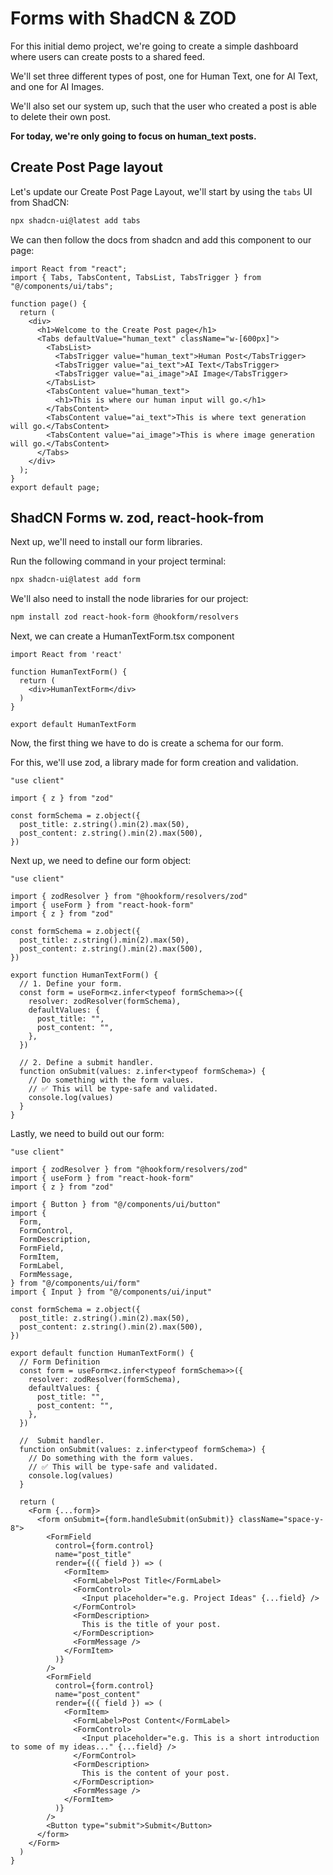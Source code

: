 # Forms with ShadCN & ZOD

For this initial demo project, we're going to create a simple dashboard where users can create posts to a shared feed.

We'll set three different types of post, one for Human Text, one for AI Text, and one for AI Images.

We'll also set our system up, such that the user who created a post is able to delete their own post.

**For today, we're only going to focus on human_text posts.**

## Create Post Page layout

Let's update our Create Post Page Layout, we'll start by using the `tabs` UI from ShadCN:

```sh copy
npx shadcn-ui@latest add tabs
```

We can then follow the docs from shadcn and add this component to our page:

```tsx filename="(user)/create/page.tsx" copy
import React from "react";
import { Tabs, TabsContent, TabsList, TabsTrigger } from "@/components/ui/tabs";

function page() {
  return (
    <div>
      <h1>Welcome to the Create Post page</h1>
      <Tabs defaultValue="human_text" className="w-[600px]">
        <TabsList>
          <TabsTrigger value="human_text">Human Post</TabsTrigger>
          <TabsTrigger value="ai_text">AI Text</TabsTrigger>
          <TabsTrigger value="ai_image">AI Image</TabsTrigger>
        </TabsList>
        <TabsContent value="human_text">
          <h1>This is where our human input will go.</h1>
        </TabsContent>
        <TabsContent value="ai_text">This is where text generation will go.</TabsContent>
        <TabsContent value="ai_image">This is where image generation will go.</TabsContent>
      </Tabs>
    </div>
  );
}
export default page;
```

## ShadCN Forms w. zod, react-hook-from

Next up, we'll need to install our form libraries.

Run the following command in your project terminal:

```sh copy
npx shadcn-ui@latest add form
```

We'll also need to install the node libraries for our project:

```sh copy
npm install zod react-hook-form @hookform/resolvers
```

Next, we can create a HumanTextForm.tsx component

```tsx filename="components/HumanTextForm.tsx" copy
import React from 'react'

function HumanTextForm() {
  return (
    <div>HumanTextForm</div>
  )
}

export default HumanTextForm
```

Now, the first thing we have to do is create a schema for our form.

For this, we'll use zod, a library made for form creation and validation.

```tsx filename="components/HumanTextForm.tsx" copy
"use client"

import { z } from "zod"

const formSchema = z.object({
  post_title: z.string().min(2).max(50),
  post_content: z.string().min(2).max(500),
})
```


Next up, we need to define our form object:

```tsx filename="components/HumanTextForm.tsx" copy
"use client"

import { zodResolver } from "@hookform/resolvers/zod"
import { useForm } from "react-hook-form"
import { z } from "zod"

const formSchema = z.object({
  post_title: z.string().min(2).max(50),
  post_content: z.string().min(2).max(500),
})

export function HumanTextForm() {
  // 1. Define your form.
  const form = useForm<z.infer<typeof formSchema>>({
    resolver: zodResolver(formSchema),
    defaultValues: {
      post_title: "",
      post_content: "",
    },
  })
 
  // 2. Define a submit handler.
  function onSubmit(values: z.infer<typeof formSchema>) {
    // Do something with the form values.
    // ✅ This will be type-safe and validated.
    console.log(values)
  }
}
```

Lastly, we need to build out our form:


```tsx filename="components/HumanTextForm.tsx" copy
"use client"
 
import { zodResolver } from "@hookform/resolvers/zod"
import { useForm } from "react-hook-form"
import { z } from "zod"
 
import { Button } from "@/components/ui/button"
import {
  Form,
  FormControl,
  FormDescription,
  FormField,
  FormItem,
  FormLabel,
  FormMessage,
} from "@/components/ui/form"
import { Input } from "@/components/ui/input"

const formSchema = z.object({
  post_title: z.string().min(2).max(50),
  post_content: z.string().min(2).max(500),
})

export default function HumanTextForm() {
  // Form Definition
  const form = useForm<z.infer<typeof formSchema>>({
    resolver: zodResolver(formSchema),
    defaultValues: {
      post_title: "",
      post_content: "",
    },
  })
 
  //  Submit handler.
  function onSubmit(values: z.infer<typeof formSchema>) {
    // Do something with the form values.
    // ✅ This will be type-safe and validated.
    console.log(values)
  }

  return (
    <Form {...form}>
      <form onSubmit={form.handleSubmit(onSubmit)} className="space-y-8">
        <FormField
          control={form.control}
          name="post_title"
          render={({ field }) => (
            <FormItem>
              <FormLabel>Post Title</FormLabel>
              <FormControl>
                <Input placeholder="e.g. Project Ideas" {...field} />
              </FormControl>
              <FormDescription>
                This is the title of your post.
              </FormDescription>
              <FormMessage />
            </FormItem>
          )}
        />
        <FormField
          control={form.control}
          name="post_content"
          render={({ field }) => (
            <FormItem>
              <FormLabel>Post Content</FormLabel>
              <FormControl>
                <Input placeholder="e.g. This is a short introduction to some of my ideas..." {...field} />
              </FormControl>
              <FormDescription>
                This is the content of your post.
              </FormDescription>
              <FormMessage />
            </FormItem>
          )}
        />
        <Button type="submit">Submit</Button>
      </form>
    </Form>
  )
}
```

